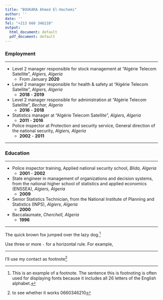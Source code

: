 ```yaml
---
title: "BOUKARA Ahmed El-Hachemi"
author: ''
date: ''
Tel: "+213 660 346210"
output:
  html_document: default
  pdf_document: default
---
```


### Employment   

------------  

* Level 2 manager responsible for stock management at "Algérie Telecom Satellite", *Algiers, Algeria*
  + From January **2020**
* Level 2 manager responsible for health & safety at "Algérie Telecom Satellite", *Algiers, Algeria*
  + **2018** - **2019**
* Level 2 manager responsible for administration at "Algérie Telecom Satellite", *Bechar, Algeria*
  + **2016** - **2018**
* Statistics manager at "Algérie Telecom Satellite", *Algiers, Algeria*
  + **2011** - **2016**
* Police inspector at Protection and security service, General direction of the national security, *Algiers, Algeria*
  + **2002** - **2011**   

----------- 
  
### Education  

-------------

* Police inspector training, Applied national security school, *Blida, Algeria*
  + **2001** - **2002**
* State engineer in management of organizations and decision systems, from the national higher school of statistics and applied economics (ENSSEA), *Algiers, Algeria*
  + **2009**
* Senior Statistics Technician, from the National Institute of Planning and Statistics (INPS), *Algiers, Algeria*
  + **2000**
* Baccalaureate, *Cherchell, Algeria*
  + **1996**
  
---------------
  
  The quick brown fox jumped over the lazy dog.[^quick-fox]

Use three or more `-` for a horizontal rule. For example,

------------------

  I'll use my contact as footnote[^1]
  
  
  
  
  
  
  
  
  
  [^1]: to see whether it works 0660346210
  [^quick-fox]: This is an example of a footnote. The sentence this is footnoting
  is often used for displaying fonts because it includes all 26 letters of the
  English alphabet.
